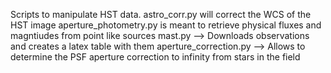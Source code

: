 Scripts to manipulate HST data.
astro_corr.py will correct the WCS of the HST image
aperture_photometry.py is meant to retrieve physical fluxes and magntiudes from point like sources
mast.py --> Downloads observations and creates a latex table with them
aperture_correction.py --> Allows to determine the PSF aperture correction to infinity from stars in the field
